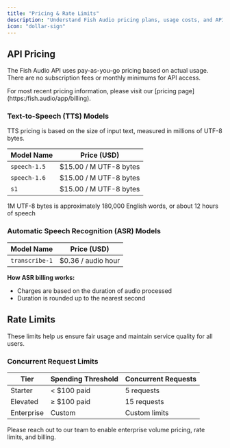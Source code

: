 ```yaml
---
title: "Pricing & Rate Limits"
description: "Understand Fish Audio pricing plans, usage costs, and API rate limits"
icon: "dollar-sign"
---
```



## API Pricing

The Fish Audio API uses pay-as-you-go pricing based on actual usage. There are no subscription fees or monthly minimums for API access.

<Note>
    For most recent pricing information, please visit our [pricing page](https:/fish.audio/app/billing).
</Note>

### Text-to-Speech (TTS) Models

TTS pricing is based on the size of input text, measured in millions of UTF-8 bytes.

| Model Name   | Price (USD)            |
|--------------|------------------------|
| `speech-1.5` | $15.00 / M UTF-8 bytes |
| `speech-1.6` | $15.00 / M UTF-8 bytes |
| `s1`         | $15.00 / M UTF-8 bytes |

<Info>
1M UTF-8 bytes is approximately 180,000 English words, or about 12 hours of speech
</Info>

### Automatic Speech Recognition (ASR) Models

| Model Name     | Price (USD)        |
|----------------|--------------------|
| `transcribe-1` | $0.36 / audio hour |

**How ASR billing works:**
- Charges are based on the duration of audio processed
- Duration is rounded up to the nearest second

## Rate Limits

These limits help us ensure fair usage and maintain service quality for all users.

### Concurrent Request Limits

| Tier       | Spending Threshold | Concurrent Requests |
|------------|--------------------|---------------------|
| Starter    | < $100 paid        | 5 requests          |
| Elevated   | ≥ $100 paid        | 15 requests         |
| Enterprise | Custom             | Custom limits       |

<Note>
    Please reach out to our team to enable enterprise volume pricing, rate limits, and billing.
</Note>

<Support />
